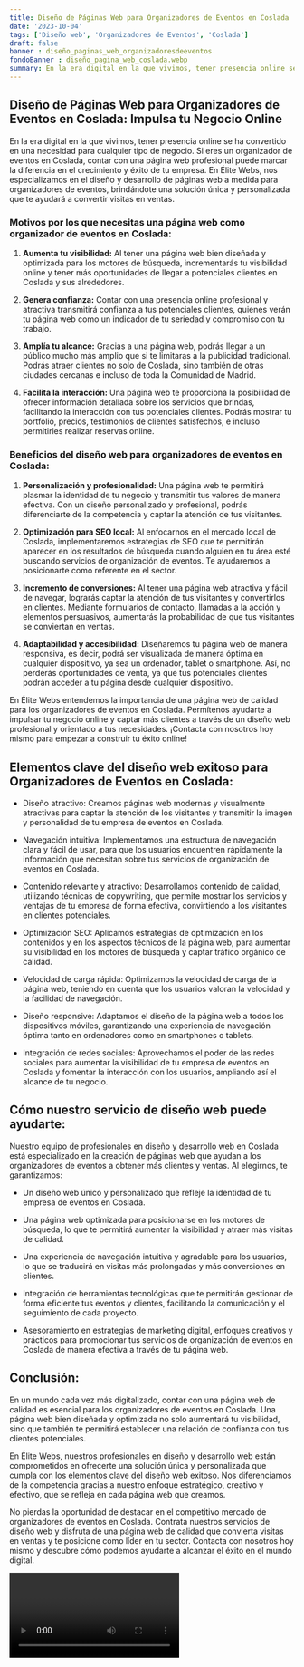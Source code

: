 ```yaml
---
title: Diseño de Páginas Web para Organizadores de Eventos en Coslada
date: '2023-10-04'
tags: ['Diseño web', 'Organizadores de Eventos', 'Coslada']
draft: false
banner : diseño_paginas_web_organizadoresdeeventos
fondoBanner : diseño_pagina_web_coslada.webp
summary: En la era digital en la que vivimos, tener presencia online se ha convertido en una necesidad para cualquier tipo de negocio. Si eres un organizador de eventos en Coslada, contar con una página web profesional puede marcar la diferencia en el crecimiento y éxito de tu empresa. En Élite Webs, nos especializamos en el diseño y desarrollo de páginas web a medida para organizadores de eventos, brindándote una solución única y personalizada que te ayudará a convertir visitas en ventas.
---
```


## **Diseño de Páginas Web para Organizadores de Eventos en Coslada: Impulsa tu Negocio Online**

En la era digital en la que vivimos, tener presencia online se ha convertido en una necesidad para cualquier tipo de negocio. Si eres un organizador de eventos en Coslada, contar con una página web profesional puede marcar la diferencia en el crecimiento y éxito de tu empresa. En Élite Webs, nos especializamos en el diseño y desarrollo de páginas web a medida para organizadores de eventos, brindándote una solución única y personalizada que te ayudará a convertir visitas en ventas.

### **Motivos por los que necesitas una página web como organizador de eventos en Coslada:**

1. **Aumenta tu visibilidad:** Al tener una página web bien diseñada y optimizada para los motores de búsqueda, incrementarás tu visibilidad online y tener más oportunidades de llegar a potenciales clientes en Coslada y sus alrededores.

2. **Genera confianza:** Contar con una presencia online profesional y atractiva transmitirá confianza a tus potenciales clientes, quienes verán tu página web como un indicador de tu seriedad y compromiso con tu trabajo.

3. **Amplía tu alcance:** Gracias a una página web, podrás llegar a un público mucho más amplio que si te limitaras a la publicidad tradicional. Podrás atraer clientes no solo de Coslada, sino también de otras ciudades cercanas e incluso de toda la Comunidad de Madrid.

4. **Facilita la interacción:** Una página web te proporciona la posibilidad de ofrecer información detallada sobre los servicios que brindas, facilitando la interacción con tus potenciales clientes. Podrás mostrar tu portfolio, precios, testimonios de clientes satisfechos, e incluso permitirles realizar reservas online.

### **Beneficios del diseño web para organizadores de eventos en Coslada:**

1. **Personalización y profesionalidad:** Una página web te permitirá plasmar la identidad de tu negocio y transmitir tus valores de manera efectiva. Con un diseño personalizado y profesional, podrás diferenciarte de la competencia y captar la atención de tus visitantes.

2. **Optimización para SEO local:** Al enfocarnos en el mercado local de Coslada, implementaremos estrategias de SEO que te permitirán aparecer en los resultados de búsqueda cuando alguien en tu área esté buscando servicios de organización de eventos. Te ayudaremos a posicionarte como referente en el sector.

3. **Incremento de conversiones:** Al tener una página web atractiva y fácil de navegar, lograrás captar la atención de tus visitantes y convertirlos en clientes. Mediante formularios de contacto, llamadas a la acción y elementos persuasivos, aumentarás la probabilidad de que tus visitantes se conviertan en ventas.

4. **Adaptabilidad y accesibilidad:** Diseñaremos tu página web de manera responsiva, es decir, podrá ser visualizada de manera óptima en cualquier dispositivo, ya sea un ordenador, tablet o smartphone. Así, no perderás oportunidades de venta, ya que tus potenciales clientes podrán acceder a tu página desde cualquier dispositivo.

En Élite Webs entendemos la importancia de una página web de calidad para los organizadores de eventos en Coslada. Permítenos ayudarte a impulsar tu negocio online y captar más clientes a través de un diseño web profesional y orientado a tus necesidades. ¡Contacta con nosotros hoy mismo para empezar a construir tu éxito online!

<GifSeo />

<Cta />

## Elementos clave del diseño web exitoso para Organizadores de Eventos en Coslada:

- Diseño atractivo: Creamos páginas web modernas y visualmente atractivas para captar la atención de los visitantes y transmitir la imagen y personalidad de tu empresa de eventos en Coslada.

- Navegación intuitiva: Implementamos una estructura de navegación clara y fácil de usar, para que los usuarios encuentren rápidamente la información que necesitan sobre tus servicios de organización de eventos en Coslada.

- Contenido relevante y atractivo: Desarrollamos contenido de calidad, utilizando técnicas de copywriting, que permite mostrar los servicios y ventajas de tu empresa de forma efectiva, convirtiendo a los visitantes en clientes potenciales.

- Optimización SEO: Aplicamos estrategias de optimización en los contenidos y en los aspectos técnicos de la página web, para aumentar su visibilidad en los motores de búsqueda y captar tráfico orgánico de calidad.

- Velocidad de carga rápida: Optimizamos la velocidad de carga de la página web, teniendo en cuenta que los usuarios valoran la velocidad y la facilidad de navegación.

- Diseño responsive: Adaptamos el diseño de la página web a todos los dispositivos móviles, garantizando una experiencia de navegación óptima tanto en ordenadores como en smartphones o tablets.

- Integración de redes sociales: Aprovechamos el poder de las redes sociales para aumentar la visibilidad de tu empresa de eventos en Coslada y fomentar la interacción con los usuarios, ampliando así el alcance de tu negocio.

## Cómo nuestro servicio de diseño web puede ayudarte:

Nuestro equipo de profesionales en diseño y desarrollo web en Coslada está especializado en la creación de páginas web que ayudan a los organizadores de eventos a obtener más clientes y ventas. Al elegirnos, te garantizamos:

- Un diseño web único y personalizado que refleje la identidad de tu empresa de eventos en Coslada.

- Una página web optimizada para posicionarse en los motores de búsqueda, lo que te permitirá aumentar la visibilidad y atraer más visitas de calidad.

- Una experiencia de navegación intuitiva y agradable para los usuarios, lo que se traducirá en visitas más prolongadas y más conversiones en clientes.

- Integración de herramientas tecnológicas que te permitirán gestionar de forma eficiente tus eventos y clientes, facilitando la comunicación y el seguimiento de cada proyecto.

- Asesoramiento en estrategias de marketing digital, enfoques creativos y prácticos para promocionar tus servicios de organización de eventos en Coslada de manera efectiva a través de tu página web.

## Conclusión:

En un mundo cada vez más digitalizado, contar con una página web de calidad es esencial para los organizadores de eventos en Coslada. Una página web bien diseñada y optimizada no solo aumentará tu visibilidad, sino que también te permitirá establecer una relación de confianza con tus clientes potenciales.

En Élite Webs, nuestros profesionales en diseño y desarrollo web están comprometidos en ofrecerte una solución única y personalizada que cumpla con los elementos clave del diseño web exitoso. Nos diferenciamos de la competencia gracias a nuestro enfoque estratégico, creativo y efectivo, que se refleja en cada página web que creamos.

No pierdas la oportunidad de destacar en el competitivo mercado de organizadores de eventos en Coslada. Contrata nuestros servicios de diseño web y disfruta de una página web de calidad que convierta visitas en ventas y te posicione como líder en tu sector. Contacta con nosotros hoy mismo y descubre cómo podemos ayudarte a alcanzar el éxito en el mundo digital.

<Video />

<CtaBot job='Organizadores de Eventos' city='Coslada'/>

<Gmaps query='Coslada+españa+maps' />